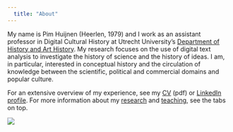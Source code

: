 ```yaml
---
  title: "About"
---
```


My name is Pim Huijnen (Heerlen, 1979) and I work as an assistant professor in Digital Cultural History at Utrecht University's [Department of History and Art History](https://www.uu.nl/en/organisation/department-of-history-and-art-history){.external target="_blank"}. My research focuses on the use of digital text analysis to investigate the history of science and the history of ideas. I am, in particular, interested in conceptual history and the circulation of knowledge between the scientific, political and commercial domains and popular culture. 

For an extensive overview of my experience, see my [CV](documents/phuijnen_academic resume2025.pdf) (pdf) or [LinkedIn profile](https://www.linkedin.com/in/pimhuijnen/){.external target="_blank"}. For more information about my [research](research.html) and [teaching](teaching.html), see the tabs on top.

![](images/about.jpg)

